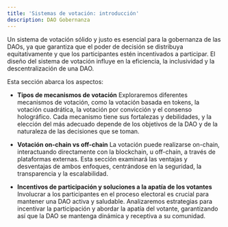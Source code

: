 ```yaml
---
title: 'Sistemas de votación: introducción'
description: DAO Gobernanza
---
```


Un sistema de votación sólido y justo es esencial para la gobernanza de las DAOs, ya que garantiza que el poder de decisión se distribuya equitativamente y que los participantes estén incentivados a participar. El diseño del sistema de votación influye en la eficiencia, la inclusividad y la descentralización de una DAO.

Esta sección abarca los aspectos:

- **Tipos de mecanismos de votación**
    Exploraremos diferentes mecanismos de votación, como la votación basada en tokens, la votación cuadrática, la votación por convicción y el consenso holográfico. Cada mecanismo tiene sus fortalezas y debilidades, y la elección del más adecuado depende de los objetivos de la DAO y de la naturaleza de las decisiones que se toman.

- **Votación on-chain vs off-chain**
    La votación puede realizarse on-chain, interactuando directamente con la blockchain, u off-chain, a través de plataformas externas. Esta sección examinará las ventajas y desventajas de ambos enfoques, centrándose en la seguridad, la transparencia y la escalabilidad.

- **Incentivos de participación y soluciones a la apatía de los votantes**
    Involucrar a los participantes en el proceso electoral es crucial para mantener una DAO activa y saludable. Analizaremos estrategias para incentivar la participación y abordar la apatía del votante, garantizando así que la DAO se mantenga dinámica y receptiva a su comunidad.